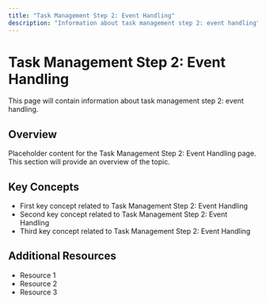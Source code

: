```yaml
---
title: "Task Management Step 2: Event Handling"
description: "Information about task management step 2: event handling"
---
```


# Task Management Step 2: Event Handling

This page will contain information about task management step 2: event handling.

## Overview

Placeholder content for the Task Management Step 2: Event Handling page. This section will provide an overview of the topic.

## Key Concepts

- First key concept related to Task Management Step 2: Event Handling
- Second key concept related to Task Management Step 2: Event Handling
- Third key concept related to Task Management Step 2: Event Handling

## Additional Resources

- Resource 1
- Resource 2
- Resource 3
